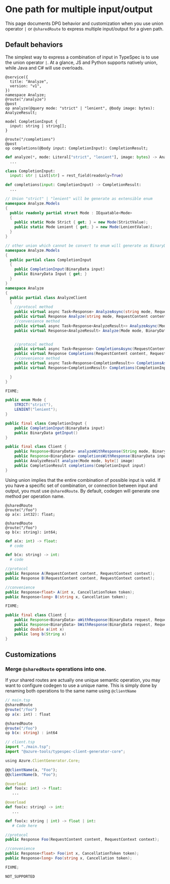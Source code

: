 
# One path for multiple input/output

This page documents DPG behavior and customization when you use union operator `|` or `@sharedRoute` to express multiple input/output for a given path.

## Default behaviors

The simplest way to express a combination of input in TypeSpec is to use the union operator `|`.
At a glance, JS and Python supports natively union, while Java and C# will use overloads.

<Tabs>
<TabItem value="typespec" label="TypeSpec" default>

```typespec
@service({
  title: "Analyze",
  version: "v1",
})
namespace Analyze;
@route("/analyze")
@post
op analyze(@query mode: "strict" | "lenient", @body image: bytes): AnalyzeResult;

model CompletionInput {
  input: string | string[];
}

@route("/completions")
@post
op completions(@body input: CompletionInput): CompletionResult;
```

</TabItem>

<TabItem value="python" label="Python">

```python
def analyze(*, mode: Literal["strict", "lenient"], image: bytes) -> AnalyzeResult:
  ...

class CompletionInput:
  input: str | List[str] = rest_field(readonly=True)

def completions(input: CompletionInput) -> CompletionResult:
  ...
```

</TabItem>
<TabItem value="csharp" label="CSharp" >

```csharp
// Union "strict" | "lenient" will be generate as extensible enum
namespace Analyze.Models
{
  public readonly partial struct Mode : IEquatable<Mode>
  {
    public static Mode Strict { get; } = new Mode(StrictValue);
    public static Mode Lenient { get; } = new Mode(LenientValue);
  }
}

// other union which cannot be convert to enum will generate as BinaryData
namespace Analyze.Models
{
  public partial class CompletionInput
  {
    public CompletionInput(BinaryData input)
    public BinaryData Input { get; }
  }
}
namespace Analyze
{
  public partial class AnalyzeClient
  {
    //protocol method
    public virtual async Task<Response> AnalyzeAsync(string mode, RequestContent content, RequestContext context = null) {}
    public virtual Response Analyze(string mode, RequestContent content, RequestContext context = null) {}
    //convenience method
    public virtual async Task<Response<AnalyzeResult>> AnalyzeAsync(Mode mode, BinaryData image, CancellationToken cancellationToken = default) {}
    public virtual Response<AnalyzeResult> Analyze(Mode mode, BinaryData image, CancellationToken cancellationToken = default) {}


    //protocol method
    public virtual async Task<Response> CompletionsAsync(RequestContent content, RequestContext context = null) {}
    public virtual Response Completions(RequestContent content, RequestContext context = null) {}
    //convenience method
    public virtual async Task<Response<CompletionResult>> CompletionsAsync(CompletionInput input, CancellationToken cancellationToken = default) {}
    public virtual Response<CompletionResult> Completions(CompletionInput input, CancellationToken cancellationToken = default) {}

  }
}
```

</TabItem>
<TabItem value="typescript" label="Typescript" >

```typescript
FIXME;
```

</TabItem>
<TabItem value="java" label="Java" >

```java
public enum Mode {
    STRICT("strict"),
    LENIENT("lenient");
}

public final class CompletionInput {
    public CompletionInput(BinaryData input)
    public BinaryData getInput()
}

public final class Client {
    public Response<BinaryData> analyzeWithResponse(String mode, BinaryData image, RequestOptions requestOptions)
    public Response<BinaryData> completionsWithResponse(BinaryData input, RequestOptions requestOptions)
    public AnalyzeResult analyze(Mode mode, byte[] image)
    public CompletionResult completions(CompletionInput input)
}
```

</TabItem>
</Tabs>

Using union implies that the entire combination of possible input is valid. If you have a specific set of combination, or connection between input and output,
you must use `@sharedRoute`. By default, codegen will generate one method per operation name.

<Tabs>
<TabItem value="typespec" label="TypeSpec" default>

```typespec
@sharedRoute
@route("/foo")
op a(x: int32): float;

@sharedRoute
@route("/foo")
op b(x: string): int64;
```

</TabItem>

<TabItem value="python" label="Python">

```python
def a(x: int) -> float:
  # code

def b(x: string) -> int:
  # code
```

</TabItem>
<TabItem value="csharp" label="CSharp" >

```csharp
//protocol
public Response A(RequestContent content, RequestContext context);
public Response B(RequestContent content, RequestContext context);

//convenience
public Response<float> A(int x, CancellationToken token);
public Response<long> B(string x, Cancellation token);
```

</TabItem>
<TabItem value="typescript" label="Typescript" >

```typescript
FIXME;
```

</TabItem>
<TabItem value="java" label="Java" >

```java
public final class Client {
    public Response<BinaryData> aWithResponse(BinaryData request, RequestOptions requestOptions)
    public Response<BinaryData> bWithResponse(BinaryData request, RequestOptions requestOptions)
    public double a(int x)
    public long b(String x)
}
```

</TabItem>
</Tabs>

## Customizations

### Merge `@sharedRoute` operations into one.

If your shared routes are actually one unique semantic operation, you may want to configure codegen to use a unique name. This is simply done by renaming both operations to the same name using `@clientName`

<Tabs>
<TabItem value="typespec" label="TypeSpec" default>

```typescript
// main.tsp
@sharedRoute
@route("/foo")
op a(x: int) : float

@sharedRoute
@route("/foo")
op b(x: string) : int64

// client.tsp
import "./main.tsp";
import "@azure-tools/typespec-client-generator-core";

using Azure.ClientGenerator.Core;

@@clientName(a, "Foo");
@@clientName(b, "Foo");
```

</TabItem>
<TabItem value="python" label="Python">

```python
@overload
def foo(x: int) -> float:
   ...

@overload
def foo(x: string) -> int:
   ...

def foo(x: string | int) -> float | int:
   # Code here
```

</TabItem>
<TabItem value="csharp" label="CSharp" >

```csharp
//protocol
public Response Foo(RequestContent content, RequestContext context);

//convenience
public Response<float> Foo(int x, CancellationToken token);
public Response<long> Foo(string x, Cancellation token);
```

</TabItem>
<TabItem value="typescript" label="Typescript" >

```typescript
FIXME;
```

</TabItem>
<TabItem value="java" label="Java" >

```java
NOT_SUPPORTED
```

</TabItem>
</Tabs>
